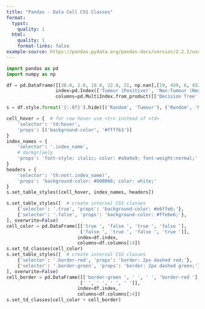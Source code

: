 ```yaml
---
title: "Pandas - Data Cell CSS Classes"
format:
  typst:
    quality: 1
  html:
    quality: 1
    format-links: false
example-source: https://pandas.pydata.org/pandas-docs/version/2.2.2/user_guide/style.html#Tooltips-and-Captions
---
```


```python
import pandas as pd
import numpy as np

df = pd.DataFrame([[38.0, 2.0, 18.0, 22.0, 21, np.nan],[19, 439, 6, 452, 226,232]],
                  index=pd.Index(['Tumour (Positive)', 'Non-Tumour (Negative)'], name='Actual Label:'),
                  columns=pd.MultiIndex.from_product([['Decision Tree', 'Regression', 'Random'],['Tumour', 'Non-Tumour']], names=['Model:', 'Predicted:']))

s = df.style.format('{:.0f}').hide([('Random', 'Tumour'), ('Random', 'Non-Tumour')], axis="columns")

cell_hover = {  # for row hover use <tr> instead of <td>
    'selector': 'td:hover',
    'props': [('background-color', '#ffffb3')]
}
index_names = {
    'selector': '.index_name',
    # darkgr[ae]y
    'props': 'font-style: italic; color: #a9a9a9; font-weight:normal;'
}
headers = {
    'selector': 'th:not(.index_name)',
    'props': 'background-color: #000066; color: white;'
}
s.set_table_styles([cell_hover, index_names, headers])

s.set_table_styles([  # create internal CSS classes
    {'selector': '.true', 'props': 'background-color: #e6ffe6;'},
    {'selector': '.false', 'props': 'background-color: #ffe6e6;'},
], overwrite=False)
cell_color = pd.DataFrame([['true ', 'false ', 'true ', 'false '],
                           ['false ', 'true ', 'false ', 'true ']],
                          index=df.index,
                          columns=df.columns[:4])
s.set_td_classes(cell_color)
s.set_table_styles([  # create internal CSS classes
    {'selector': '.border-red', 'props': 'border: 2px dashed red;'},
    {'selector': '.border-green', 'props': 'border: 2px dashed green;'},
], overwrite=False)
cell_border = pd.DataFrame([['border-green ', ' ', ' ', 'border-red '],
                           [' ', ' ', ' ', ' ']],
                          index=df.index,
                          columns=df.columns[:4])
s.set_td_classes(cell_color + cell_border)
```